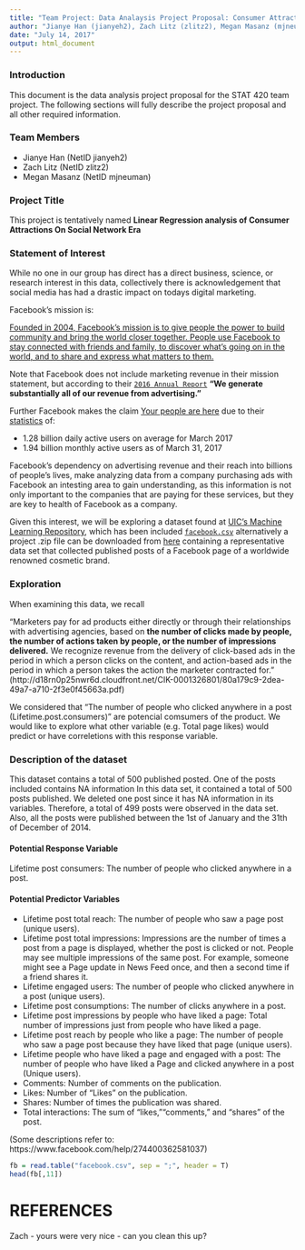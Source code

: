 ```yaml
---
title: "Team Project: Data Analaysis Project Proposal: Consumer Attractions On Social Network Era"
author: "Jianye Han (jianyeh2), Zach Litz (zlitz2), Megan Masanz (mjneuman)"
date: "July 14, 2017"
output: html_document
---
```

### Introduction
This document is the data analysis project proposal for the STAT 420 team project. The following sections will fully describe the project proposal and all other required information.

### Team Members
- Jianye Han (NetID jianyeh2)
- Zach Litz (NetID zlitz2)
- Megan Masanz (NetID mjneuman)

### Project Title
This project is tentatively named **Linear Regression analysis of Consumer Attractions On Social Network Era**

### Statement of Interest
While no one in our group has direct has a direct business, science, or research interest in this data, collectively there is acknowledgement that social media has had a drastic impact on todays digital marketing.  

Facebook's mission is: 

[Founded in 2004, Facebook's mission is to give people the power to build community and bring the world closer together. People use Facebook to stay connected with friends and family, to discover what's going on in the world, and to share and express what matters to them.](https://newsroom.fb.com/company-info/)

Note that Facebook does not include marketing revenue in their mission statement, but according to their [`2016 Annual Report`](http://d18rn0p25nwr6d.cloudfront.net/CIK-0001326801/80a179c9-2dea-49a7-a710-2f3e0f45663a.pdf) **"We generate substantially all of our revenue from advertising."**

Further Facebook makes the claim [Your people are here](https://www.facebook.com/business/products/ads) due to their [statistics](https://newsroom.fb.com/company-info/) of:


- 1.28 billion daily active users on average for March 2017
- 1.94 billion monthly active users as of March 31, 2017


Facebook's dependency on advertising revenue and their reach into billions of people's lives, make analyzing data from a company purchasing ads with Facebook an intesting area to gain understanding, as this information is not only important to the companies that are paying for these services, but they are key to health of Facebook as a company.  

Given this interest, we will be exploring a dataset found at [UIC's Machine Learning Repository](http://archive.ics.uci.edu/ml/datasets/Facebook+metrics), which has been included [`facebook.csv`](facebook.csv) alternatively a project .zip file can be downloaded from [here](http://archive.ics.uci.edu/ml/machine-learning-databases/00368/Facebook_metrics.zip) containing a representative data set that collected published posts of a Facebook page of a worldwide renowned cosmetic brand.


### Exploration
When examining this data, we recall

"Marketers pay for ad products either directly or through their relationships with advertising agencies, based on **the number of clicks made by people, the number of actions taken by people, or the number of impressions delivered.** We recognize revenue from the delivery of click-based ads in the period in which a person clicks on the content, and action-based ads in the period in which a person takes the action the marketer contracted for." (http://d18rn0p25nwr6d.cloudfront.net/CIK-0001326801/80a179c9-2dea-49a7-a710-2f3e0f45663a.pdf)

We considered that "The number of people who clicked anywhere in a post (Lifetime.post.consumers)" are potencial comsumers of the product. We would like to explore what other variable (e.g. Total page likes) would predict or have correletions with this response variable.


### Description of the dataset
This dataset contains a total of 500 published posted.  One of the posts included contains NA information 
In this data set, it contained a total of 500
posts published. We deleted one post since it has NA information in its variables. Therefore, a total of 499 posts were observed in the data set. Also, all the posts were published between the 1st of January and the 31th of December
of 2014. 

#### Potential Response Variable 
Lifetime post consumers: The number of people who clicked anywhere in a post. 

#### Potential Predictor Variables 
* Lifetime post total reach: The number of people who saw a page post (unique users).
* Lifetime post total impressions: Impressions are the number of times a post from a page is displayed, whether the post is clicked or not. People may see multiple impressions of the same post. For example, someone might see a Page update in News Feed once, and then a second time if a friend shares it.
* Lifetime engaged users: The number of people who clicked anywhere in a post (unique users).
* Lifetime post consumptions: The number of clicks anywhere in a post.
* Lifetime post impressions by people who have liked a page: Total number of impressions just from people who have liked a page.
* Lifetime post reach by people who like a page: The number of people who saw a page post because they have liked that page (unique users).
* Lifetime people who have liked a page and engaged with a post: The number of people who have liked a Page and clicked anywhere in a post (Unique users). 
* Comments: Number of comments on the publication. 
* Likes: Number of "Likes" on the publication.
* Shares: Number of times the publication was shared. 
* Total interactions: The sum of "likes,""comments," and "shares" of the post.

(Some descriptions refer to: https://www.facebook.com/help/274400362581037)

```r
fb = read.table("facebook.csv", sep = ";", header = T)
head(fb[,11])
```



# REFERENCES
Zach - yours were very nice - can you clean this up?
